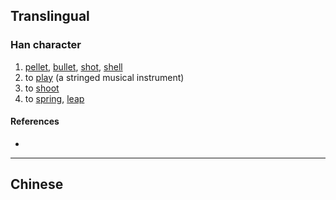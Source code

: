 {{also|彈|弾}}
{{character info/new}}
==Translingual==
{{Han simplified forms|彈|弾|弹}}

===Han character===
{{Han char|rn=57|rad=弓|as=08|sn=11|four=|canj=NCWJ|ids=⿰弓单}}

# [[pellet]], [[bullet]], [[shot]], [[shell]]
# to [[play]] (a stringed musical instrument)
# to [[shoot]]
# to [[spring]], [[leap]]

====References====
* {{Han ref|kx=0360.031|hdz=20999.050|uh=5F39|ud=24377}}

----

==Chinese==
{{zh-see|彈|sv}}